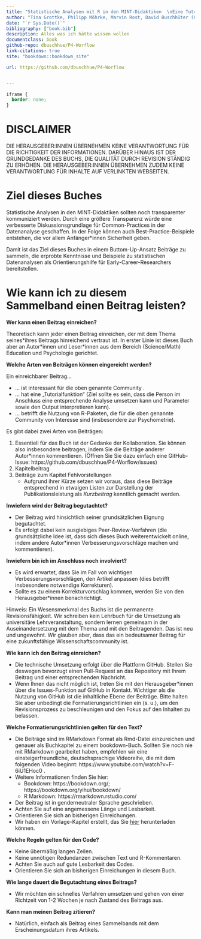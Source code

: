 ```yaml
--- 
title: "Statistische Analysen mit R in den MINT-Didaktiken  \nEine Tutorial-Sammlung"
author: "Tina Grottke, Philipp Möhrke, Marvin Rost, David Buschhüter (Hrsg.)"
date: "`r Sys.Date()`"
bibliography: ["book.bib"]
description: Alles was ich hätte wissen wollen
documentclass: book
github-repo: dbuschhue/P4-Worflow
link-citations: true
site: "bookdown::bookdown_site"

url: https://github.com/dbuschhue/P4-Worflow


---
```


<meta name="google-site-verification" content="6NKjFLtgIS7tFKGP6aT5tyFy5xU8PhERieckafCh2Xw" />


```css
iframe {
  border: none;
}
```

# DISCLAIMER

DIE HERAUSGEBER:INNEN ÜBERNEHMEN KEINE VERANTWORTUNG FÜR DIE RICHTIGKEIT DER INFORMATIONEN. DARÜBER HINAUS IST DER GRUNDGEDANKE DES BUCHS, DIE QUALITÄT DURCH REVISION STÄNDIG ZU ERHÖHEN. DIE HERAUSGEBER:INNEN ÜBERNEHMEN ZUDEM KEINE VERANTWORTUNG FÜR INHALTE AUF VERLINKTEN WEBSEITEN.

# Ziel dieses Buches

Statistische Analysen in den MINT-Didaktiken sollten noch transparenter kommuniziert werden. Durch eine größere Transparenz würde eine verbesserte Diskussionsgrundlage für Common-Practices in der Datenanalyse geschaffen. In der Folge können auch Best-Practice-Beispiele entstehen, die vor allem Anfänger*innen Sicherheit geben.

Damit ist das Ziel dieses Buches in einem Buttom-Up-Ansatz Beiträge zu sammeln, die erprobte Kenntnisse und Beispiele zu statistischen Datenanalysen als Orientierungshilfe für Early-Career-Researchers bereitstellen.

# Wie kann ich zu diesem Sammelband einen Beitrag leisten?

**Wer kann einen Beitrag einreichen?**

Theoretisch kann jeder einen Beitrag einreichen, der mit dem Thema seines\*ihres Beitrags hinreichend vertraut ist. In erster Linie ist dieses Buch aber an Autor\*innen und Leser*innen aus dem Bereich (Science/Math) Education und Psychologie gerichtet.

**Welche Arten von Beiträgen können eingereicht werden?**

Ein einreichbarer Beitrag...

*	... ist interessant für die oben genannte Community .
*	... hat eine „Tutorialfunktion“ (Ziel sollte es sein, dass die Person im Anschluss eine entsprechende Analyse umsetzen kann und Parameter sowie den Output interpretieren kann).
*	... betrifft die Nutzung von R-Paketen, die für die oben genannte Community von Interesse sind (insbesondere zur Psychometrie).

Es gibt dabei zwei Arten von Beiträgen: 

1. Essentiell für das Buch ist der Gedanke der Kollaboration. Sie können also insbesondere beitragen, indem Sie die Beiträge anderer Autor*innen kommentieren. (Öffnen Sie Sie dazu einfach eine GitHub-Issue: https://github.com/dbuschhue/P4-Worflow/issues)
2. Kapitelbeitrag
3. Beiträge zum Kapitel Fehlvorstellungen
    * Aufgrund ihrer Kürze setzen wir voraus, dass diese Beiträge entsprechend in etwaigen Listen zur Darstellung der Publikationsleistung als *Kurzbeitrag* kenntlich gemacht werden.
 

**Inwiefern wird der Beitrag begutachtet?**

*	Der Beitrag wird hinsichtlich seiner grundsätzlichen Eignung begutachtet.
*	Es erfolgt dabei kein ausgiebiges Peer-Review-Verfahren (die grundsätzliche Idee ist, dass sich dieses Buch weiterentwickelt online, indem andere Autor*innen Verbesserungsvorschläge machen und kommentieren).

**Inwiefern bin ich im Anschluss noch involviert?**

*	Es wird erwartet, dass Sie im Fall von wichtigen Verbesserungsvorschlägen, den Artikel anpassen (dies betrifft insbesondere notwendige Korrekturen).
*	Sollte es zu einem Korrekturvorschlag kommen, werden Sie von den Herausgeber*innen benachrichtigt.

Hinweis:  Ein Wesensmerkmal des Buchs ist die permanente Revisionsfähigkeit. Wir schreiben kein Lehrbuch für die Umsetzung als universitäre Lehrveranstaltung, sondern lernen gemeinsam in der Auseinandersetzung mit dem Thema und mit den Beitragenden. Das ist neu und ungewohnt. Wir glauben aber, dass das ein bedeutsamer Beitrag für eine zukunftsfähige Wissenschaftscommunity ist.

**Wie kann ich den Beitrag einreichen?**

* Die technische Umsetzung erfolgt über die Plattform GitHub. Stellen Sie deswegen bevorzugt einen Pull-Request an das Repository mit Ihrem Beitrag und einer entsprechenden Nachricht.
*	Wenn Ihnen das nicht möglich ist, treten Sie mit den Herausgeber*innen über die Issues-Funktion auf GitHub in Kontakt. Wichtiger als die Nutzung von GitHub ist die inhaltliche Ebene der Beiträge. Bitte halten Sie aber unbedingt die Formatierungsrichtlinien ein (s. u.), um den Revisionsprozess zu beschleunigen und den Fokus auf den Inhalten zu belassen.

**Welche Formatierungsrichtlinien gelten für den Text?**

*	Die Beiträge sind im RMarkdown Format als Rmd-Datei einzureichen und genauer als Buchkapitel zu einem bookdown-Buch. Sollten Sie noch nie mit RMarkdown gearbeitet haben, empfehlen wir eine einsteigerfreundliche, deutschsprachige Videoreihe, die mit dem folgenden Video beginnt: https://www.youtube.com/watch?v=F-6iU1EHoc0 . 
* Weitere Informationen finden Sie hier:
    +	Bookdown: https://bookdown.org/; https://bookdown.org/yihui/bookdown/
    + R Markdown: https://rmarkdown.rstudio.com/
*	Der Beitrag ist in genderneutraler Sprache geschrieben.
*	Achten Sie auf eine angemessene Länge und Lesbarkeit.
*	Orientieren Sie sich an bisherigen Einreichungen.
* Wir haben ein Vorlage-Kapitel erstellt, das Sie [hier](https://cryptpad.fr/file/#/2/file/HS9dXhUkzlPQ0PsdzLWG0zzC/) herunterladen können.




**Welche Regeln gelten für den Code?**

*	Keine übermäßig langen Zeilen.
*	Keine unnötigen Redundanzen zwischen Text und R-Kommentaren.
*	Achten Sie auch auf gute Lesbarkeit des Codes.
*	Orientieren Sie sich an bisherigen Einreichungen in diesem Buch.

**Wie lange dauert die Begutachtung eines Beitrags?**

*	Wir möchten ein schnelles Verfahren umsetzen und gehen von einer Richtzeit von 1-2 Wochen je nach Zustand des Beitrags aus.

**Kann man meinen Beitrag zitieren?**

*	Natürlich, einfach als Beitrag eines Sammelbands mit dem Erscheinungsdatum ihres Artikels.
